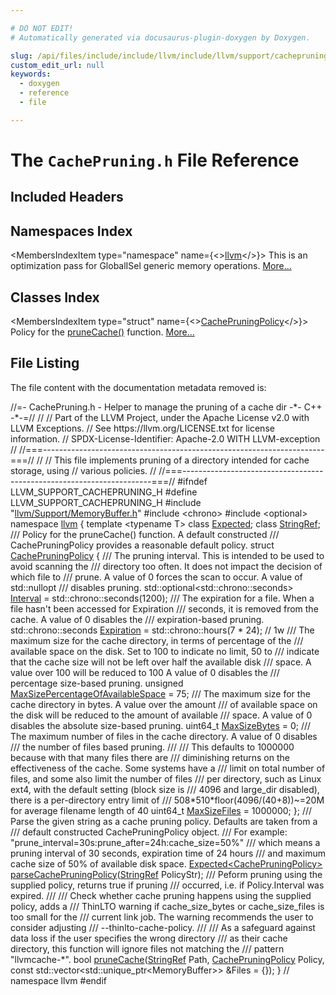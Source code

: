 ```yaml
---

# DO NOT EDIT!
# Automatically generated via docusaurus-plugin-doxygen by Doxygen.

slug: /api/files/include/include/llvm/include/llvm/support/cachepruning-h
custom_edit_url: null
keywords:
  - doxygen
  - reference
  - file

---
```





# The `CachePruning.h` File Reference

<DoxygenPage pluginConfig={pluginConfig}>



## Included Headers

<IncludesList>
<IncludesListItem
  filePath="llvm/Support/MemoryBuffer.h"
  permalink="/docs/api/files/include/include/llvm/include/llvm/support/memorybuffer-h"
  isLocal="true" />
<IncludesListItem
  filePath="chrono"
  permalink=""
  isLocal="false" />
<IncludesListItem
  filePath="optional"
  permalink=""
  isLocal="false" />
</IncludesList>

## Namespaces Index

<MembersIndex>

<MembersIndexItem
  type="namespace"
  name={<><a href="/docs/api/namespaces/llvm">llvm</a></>}>
This is an optimization pass for GlobalISel generic memory operations. <a href="/docs/api/namespaces/llvm/#details">More...</a>
</MembersIndexItem>

</MembersIndex>

## Classes Index

<MembersIndex>

<MembersIndexItem
  type="struct"
  name={<><a href="/docs/api/structs/llvm/cachepruningpolicy">CachePruningPolicy</a></>}>
Policy for the <a href="/docs/api/namespaces/llvm/#aabba6d27907082520ad2eb977c8e406b">pruneCache()</a> function. <a href="/docs/api/structs/llvm/cachepruningpolicy/#details">More...</a>
</MembersIndexItem>

</MembersIndex>


## File Listing

The file content with the documentation metadata removed is:

<ProgramListing>

<Link id="l00001" /><CodeLine lineNumber="1"><span class="doxyHighlightComment">//=- CachePruning.h - Helper to manage the pruning of a cache dir -&#42;- C++ -&#42;-=//</span></CodeLine>
<Link id="l00002" /><CodeLine lineNumber="2"><span class="doxyHighlightComment">//</span></CodeLine>
<Link id="l00003" /><CodeLine lineNumber="3"><span class="doxyHighlightComment">// Part of the LLVM Project, under the Apache License v2.0 with LLVM Exceptions.</span></CodeLine>
<Link id="l00004" /><CodeLine lineNumber="4"><span class="doxyHighlightComment">// See https://llvm.org/LICENSE.txt for license information.</span></CodeLine>
<Link id="l00005" /><CodeLine lineNumber="5"><span class="doxyHighlightComment">// SPDX-License-Identifier: Apache-2.0 WITH LLVM-exception</span></CodeLine>
<Link id="l00006" /><CodeLine lineNumber="6"><span class="doxyHighlightComment">//</span></CodeLine>
<Link id="l00007" /><CodeLine lineNumber="7"><span class="doxyHighlightComment">//===----------------------------------------------------------------------===//</span></CodeLine>
<Link id="l00008" /><CodeLine lineNumber="8"><span class="doxyHighlightComment">//</span></CodeLine>
<Link id="l00009" /><CodeLine lineNumber="9"><span class="doxyHighlightComment">// This file implements pruning of a directory intended for cache storage, using</span></CodeLine>
<Link id="l00010" /><CodeLine lineNumber="10"><span class="doxyHighlightComment">// various policies.</span></CodeLine>
<Link id="l00011" /><CodeLine lineNumber="11"><span class="doxyHighlightComment">//</span></CodeLine>
<Link id="l00012" /><CodeLine lineNumber="12"><span class="doxyHighlightComment">//===----------------------------------------------------------------------===//</span></CodeLine>
<Link id="l00013" /><CodeLine lineNumber="13"></CodeLine>
<Link id="l00014" /><CodeLine lineNumber="14"><span class="doxyHighlightPreprocessor">#ifndef LLVM&#95;SUPPORT&#95;CACHEPRUNING&#95;H</span></CodeLine>
<Link id="l00015" /><CodeLine lineNumber="15"><span class="doxyHighlightPreprocessor">#define LLVM&#95;SUPPORT&#95;CACHEPRUNING&#95;H</span></CodeLine>
<Link id="l00016" /><CodeLine lineNumber="16"></CodeLine>
<Link id="l00017" /><CodeLine lineNumber="17"><span class="doxyHighlightPreprocessor">#include &quot;<a href="/docs/api/files/include/include/llvm/include/llvm/support/memorybuffer-h">llvm/Support/MemoryBuffer.h</a>&quot;</span></CodeLine>
<Link id="l00018" /><CodeLine lineNumber="18"><span class="doxyHighlightPreprocessor">#include &lt;chrono&gt;</span></CodeLine>
<Link id="l00019" /><CodeLine lineNumber="19"><span class="doxyHighlightPreprocessor">#include &lt;optional&gt;</span></CodeLine>
<Link id="l00020" /><CodeLine lineNumber="20"></CodeLine>
<Link id="l00021" /><CodeLine lineNumber="21"><span class="doxyHighlightKeyword">namespace </span><span class="doxyHighlight"><a href="/docs/api/namespaces/llvm">llvm</a> &#123;</span></CodeLine>
<Link id="l00022" /><CodeLine lineNumber="22"></CodeLine>
<Link id="l00023" /><CodeLine lineNumber="23"><span class="doxyHighlightKeyword">template</span><span class="doxyHighlight"> &lt;</span><span class="doxyHighlightKeyword">typename</span><span class="doxyHighlight"> T&gt; </span><span class="doxyHighlightKeyword">class </span><span class="doxyHighlight"><a href="/docs/api/classes/llvm/expected">Expected</a>;</span></CodeLine>
<Link id="l00024" /><CodeLine lineNumber="24"><span class="doxyHighlightKeyword">class </span><span class="doxyHighlight"><a href="/docs/api/classes/llvm/stringref">StringRef</a>;</span></CodeLine>
<Link id="l00025" /><CodeLine lineNumber="25"></CodeLine>
<Link id="l00026" /><CodeLine lineNumber="26"><span class="doxyHighlightComment">/// Policy for the pruneCache() function. A default constructed</span></CodeLine>
<Link id="l00027" /><CodeLine lineNumber="27"><span class="doxyHighlightComment">/// CachePruningPolicy provides a reasonable default policy.</span></CodeLine>
<Link id="l00028" /><CodeLine lineNumber="28" lineLink="/docs/api/structs/llvm/cachepruningpolicy"><span class="doxyHighlightKeyword">struct </span><span class="doxyHighlight"><a href="/docs/api/structs/llvm/cachepruningpolicy">CachePruningPolicy</a> &#123;</span></CodeLine>
<Link id="l00029" /><CodeLine lineNumber="29"><span class="doxyHighlightComment">  /// The pruning interval. This is intended to be used to avoid scanning the</span></CodeLine>
<Link id="l00030" /><CodeLine lineNumber="30"><span class="doxyHighlightComment">  /// directory too often. It does not impact the decision of which file to</span></CodeLine>
<Link id="l00031" /><CodeLine lineNumber="31"><span class="doxyHighlightComment">  /// prune. A value of 0 forces the scan to occur. A value of std::nullopt</span></CodeLine>
<Link id="l00032" /><CodeLine lineNumber="32"><span class="doxyHighlightComment">  /// disables pruning.</span></CodeLine>
<Link id="l00033" /><CodeLine lineNumber="33" lineLink="/docs/api/structs/llvm/cachepruningpolicy/#a26f65d4efd088dd6f035a970ef350628"><span class="doxyHighlight">  std::optional&lt;std::chrono::seconds&gt; <a href="/docs/api/structs/llvm/cachepruningpolicy/#a26f65d4efd088dd6f035a970ef350628">Interval</a> = std::chrono::seconds(1200);</span></CodeLine>
<Link id="l00034" /><CodeLine lineNumber="34"></CodeLine>
<Link id="l00035" /><CodeLine lineNumber="35"><span class="doxyHighlightComment">  /// The expiration for a file. When a file hasn&#39;t been accessed for Expiration</span></CodeLine>
<Link id="l00036" /><CodeLine lineNumber="36"><span class="doxyHighlightComment">  /// seconds, it is removed from the cache. A value of 0 disables the</span></CodeLine>
<Link id="l00037" /><CodeLine lineNumber="37"><span class="doxyHighlightComment">  /// expiration-based pruning.</span></CodeLine>
<Link id="l00038" /><CodeLine lineNumber="38" lineLink="/docs/api/structs/llvm/cachepruningpolicy/#a4e4e128e83c615ca4ed425980b41e64f"><span class="doxyHighlight">  std::chrono::seconds <a href="/docs/api/structs/llvm/cachepruningpolicy/#a4e4e128e83c615ca4ed425980b41e64f">Expiration</a> = std::chrono::hours(7 &#42; 24); </span><span class="doxyHighlightComment">// 1w</span></CodeLine>
<Link id="l00039" /><CodeLine lineNumber="39"></CodeLine>
<Link id="l00040" /><CodeLine lineNumber="40"><span class="doxyHighlightComment">  /// The maximum size for the cache directory, in terms of percentage of the</span></CodeLine>
<Link id="l00041" /><CodeLine lineNumber="41"><span class="doxyHighlightComment">  /// available space on the disk. Set to 100 to indicate no limit, 50 to</span></CodeLine>
<Link id="l00042" /><CodeLine lineNumber="42"><span class="doxyHighlightComment">  /// indicate that the cache size will not be left over half the available disk</span></CodeLine>
<Link id="l00043" /><CodeLine lineNumber="43"><span class="doxyHighlightComment">  /// space. A value over 100 will be reduced to 100 A value of 0 disables the</span></CodeLine>
<Link id="l00044" /><CodeLine lineNumber="44"><span class="doxyHighlightComment">  /// percentage size-based pruning.</span></CodeLine>
<Link id="l00045" /><CodeLine lineNumber="45" lineLink="/docs/api/structs/llvm/cachepruningpolicy/#ac13a6c169c6b44529d9f6bae76c8b4ed"><span class="doxyHighlight">  </span><span class="doxyHighlightKeywordType">unsigned</span><span class="doxyHighlight"> <a href="/docs/api/structs/llvm/cachepruningpolicy/#ac13a6c169c6b44529d9f6bae76c8b4ed">MaxSizePercentageOfAvailableSpace</a> = 75;</span></CodeLine>
<Link id="l00046" /><CodeLine lineNumber="46"></CodeLine>
<Link id="l00047" /><CodeLine lineNumber="47"><span class="doxyHighlightComment">  /// The maximum size for the cache directory in bytes. A value over the amount</span></CodeLine>
<Link id="l00048" /><CodeLine lineNumber="48"><span class="doxyHighlightComment">  /// of available space on the disk will be reduced to the amount of available</span></CodeLine>
<Link id="l00049" /><CodeLine lineNumber="49"><span class="doxyHighlightComment">  /// space. A value of 0 disables the absolute size-based pruning.</span></CodeLine>
<Link id="l00050" /><CodeLine lineNumber="50" lineLink="/docs/api/structs/llvm/cachepruningpolicy/#a8c514fa2ef23ee2f092cedf2691886dd"><span class="doxyHighlight">  uint64&#95;t <a href="/docs/api/structs/llvm/cachepruningpolicy/#a8c514fa2ef23ee2f092cedf2691886dd">MaxSizeBytes</a> = 0;</span></CodeLine>
<Link id="l00051" /><CodeLine lineNumber="51"></CodeLine>
<Link id="l00052" /><CodeLine lineNumber="52"><span class="doxyHighlightComment">  /// The maximum number of files in the cache directory. A value of 0 disables</span></CodeLine>
<Link id="l00053" /><CodeLine lineNumber="53"><span class="doxyHighlightComment">  /// the number of files based pruning.</span></CodeLine>
<Link id="l00054" /><CodeLine lineNumber="54"><span class="doxyHighlightComment">  ///</span></CodeLine>
<Link id="l00055" /><CodeLine lineNumber="55"><span class="doxyHighlightComment">  /// This defaults to 1000000 because with that many files there are</span></CodeLine>
<Link id="l00056" /><CodeLine lineNumber="56"><span class="doxyHighlightComment">  /// diminishing returns on the effectiveness of the cache. Some systems have a</span></CodeLine>
<Link id="l00057" /><CodeLine lineNumber="57"><span class="doxyHighlightComment">  /// limit on total number of files, and some also limit the number of files</span></CodeLine>
<Link id="l00058" /><CodeLine lineNumber="58"><span class="doxyHighlightComment">  /// per directory, such as Linux ext4, with the default setting (block size is</span></CodeLine>
<Link id="l00059" /><CodeLine lineNumber="59"><span class="doxyHighlightComment">  /// 4096 and large&#95;dir disabled), there is a per-directory entry limit of</span></CodeLine>
<Link id="l00060" /><CodeLine lineNumber="60"><span class="doxyHighlightComment">  /// 508&#42;510&#42;floor(4096/(40+8))~=20M for average filename length of 40</span></CodeLine>
<Link id="l00061" /><CodeLine lineNumber="61" lineLink="/docs/api/structs/llvm/cachepruningpolicy/#a0b73cd4206ae3e5edc07c24afb2057ac"><span class="doxyHighlight">  uint64&#95;t <a href="/docs/api/structs/llvm/cachepruningpolicy/#a0b73cd4206ae3e5edc07c24afb2057ac">MaxSizeFiles</a> = 1000000;</span></CodeLine>
<Link id="l00062" /><CodeLine lineNumber="62"><span class="doxyHighlight">&#125;;</span></CodeLine>
<Link id="l00063" /><CodeLine lineNumber="63"></CodeLine>
<Link id="l00064" /><CodeLine lineNumber="64"><span class="doxyHighlightComment">/// Parse the given string as a cache pruning policy. Defaults are taken from a</span></CodeLine>
<Link id="l00065" /><CodeLine lineNumber="65"><span class="doxyHighlightComment">/// default constructed CachePruningPolicy object.</span></CodeLine>
<Link id="l00066" /><CodeLine lineNumber="66"><span class="doxyHighlightComment">/// For example: &quot;prune&#95;interval=30s:prune&#95;after=24h:cache&#95;size=50%&quot;</span></CodeLine>
<Link id="l00067" /><CodeLine lineNumber="67"><span class="doxyHighlightComment">/// which means a pruning interval of 30 seconds, expiration time of 24 hours</span></CodeLine>
<Link id="l00068" /><CodeLine lineNumber="68"><span class="doxyHighlightComment">/// and maximum cache size of 50% of available disk space.</span></CodeLine>
<Link id="l00069" /><CodeLine lineNumber="69"><span class="doxyHighlight"><a href="/docs/api/classes/llvm/expected">Expected&lt;CachePruningPolicy&gt;</a> <a href="/docs/api/namespaces/llvm/#a4accb2c6a0d7504200a547f2284ff106">parseCachePruningPolicy</a>(<a href="/docs/api/classes/llvm/stringref">StringRef</a> PolicyStr);</span></CodeLine>
<Link id="l00070" /><CodeLine lineNumber="70"></CodeLine>
<Link id="l00071" /><CodeLine lineNumber="71"><span class="doxyHighlightComment">/// Peform pruning using the supplied policy, returns true if pruning</span></CodeLine>
<Link id="l00072" /><CodeLine lineNumber="72"><span class="doxyHighlightComment">/// occurred, i.e. if Policy.Interval was expired.</span></CodeLine>
<Link id="l00073" /><CodeLine lineNumber="73"><span class="doxyHighlightComment">///</span></CodeLine>
<Link id="l00074" /><CodeLine lineNumber="74"><span class="doxyHighlightComment">/// Check whether cache pruning happens using the supplied policy, adds a</span></CodeLine>
<Link id="l00075" /><CodeLine lineNumber="75"><span class="doxyHighlightComment">/// ThinLTO warning if cache&#95;size&#95;bytes or cache&#95;size&#95;files is too small for the</span></CodeLine>
<Link id="l00076" /><CodeLine lineNumber="76"><span class="doxyHighlightComment">/// current link job. The warning recommends the user to consider adjusting</span></CodeLine>
<Link id="l00077" /><CodeLine lineNumber="77"><span class="doxyHighlightComment">/// --thinlto-cache-policy.</span></CodeLine>
<Link id="l00078" /><CodeLine lineNumber="78"><span class="doxyHighlightComment">///</span></CodeLine>
<Link id="l00079" /><CodeLine lineNumber="79"><span class="doxyHighlightComment">/// As a safeguard against data loss if the user specifies the wrong directory</span></CodeLine>
<Link id="l00080" /><CodeLine lineNumber="80"><span class="doxyHighlightComment">/// as their cache directory, this function will ignore files not matching the</span></CodeLine>
<Link id="l00081" /><CodeLine lineNumber="81"><span class="doxyHighlightComment">/// pattern &quot;llvmcache-&#42;&quot;.</span></CodeLine>
<Link id="l00082" /><CodeLine lineNumber="82"><span class="doxyHighlightKeywordType">bool</span><span class="doxyHighlight"> <a href="/docs/api/namespaces/llvm/#aabba6d27907082520ad2eb977c8e406b">pruneCache</a>(<a href="/docs/api/classes/llvm/stringref">StringRef</a> Path, <a href="/docs/api/structs/llvm/cachepruningpolicy">CachePruningPolicy</a> Policy,</span></CodeLine>
<Link id="l00083" /><CodeLine lineNumber="83"><span class="doxyHighlight">                </span><span class="doxyHighlightKeyword">const</span><span class="doxyHighlight"> std::vector&lt;std::unique&#95;ptr&lt;MemoryBuffer&gt;&gt; &amp;Files = &#123;&#125;);</span></CodeLine>
<Link id="l00084" /><CodeLine lineNumber="84"><span class="doxyHighlight">&#125; </span><span class="doxyHighlightComment">// namespace llvm</span></CodeLine>
<Link id="l00085" /><CodeLine lineNumber="85"></CodeLine>
<Link id="l00086" /><CodeLine lineNumber="86"><span class="doxyHighlightPreprocessor">#endif</span></CodeLine>

</ProgramListing>


</DoxygenPage>
